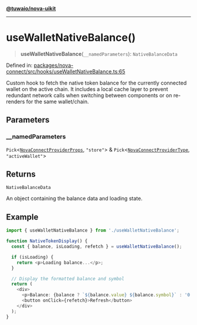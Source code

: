 [**@tuwaio/nova-uikit**](../../../../README.md)

***

# useWalletNativeBalance()

> **useWalletNativeBalance**(`__namedParameters`): `NativeBalanceData`

Defined in: [packages/nova-connect/src/hooks/useWalletNativeBalance.ts:65](https://github.com/TuwaIO/nova-uikit/blob/f227d130007d40907dfb21ddf99a3a7d098f9afc/packages/nova-connect/src/hooks/useWalletNativeBalance.ts#L65)

Custom hook to fetch the native token balance for the currently connected wallet
on the active chain. It includes a local cache layer to prevent redundant network calls
when switching between components or on re-renders for the same wallet/chain.

## Parameters

### \_\_namedParameters

`Pick`\<[`NovaConnectProviderProps`](../interfaces/NovaConnectProviderProps.md), `"store"`\> & `Pick`\<[`NovaConnectProviderType`](../interfaces/NovaConnectProviderType.md), `"activeWallet"`\>

## Returns

`NativeBalanceData`

An object containing the balance data and loading state.

## Example

```typescript
import { useWalletNativeBalance } from './useWalletNativeBalance';

function NativeTokenDisplay() {
  const { balance, isLoading, refetch } = useWalletNativeBalance();

  if (isLoading) {
    return <p>Loading balance...</p>;
  }

  // Display the formatted balance and symbol
  return (
    <div>
      <p>Balance: {balance ? `${balance.value} ${balance.symbol}` : '0.00'}</p>
      <button onClick={refetch}>Refresh</button>
    </div>
  );
}
```
